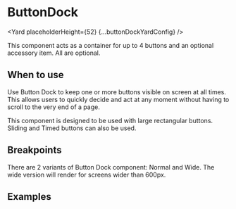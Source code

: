 <!--
Copyright (c) Uber Technologies, Inc.

This source code is licensed under the MIT license found in the
LICENSE file in the root directory of this source tree.
-->






# ButtonDock

<Yard placeholderHeight={52} {...buttonDockYardConfig} />

This component acts as a container for up to 4 buttons and an optional accessory item. All are optional.

## When to use

Use Button Dock to keep one or more buttons visible on screen at all times. This allows users to quickly decide and act at any moment without having to scroll to the very end of a page.

This component is designed to be used with large rectangular buttons. Sliding and Timed buttons can also be used.

## Breakpoints

There are 2 variants of Button Dock component: Normal and Wide. The wide version will render for screens wider than 600px.

## Examples

<Example title="Basic" path="button-dock/basic.js">
  <Basic />
</Example>

<Exports component={ButtonDockExports} title="Button Dock exports" path="baseui/button-dock" />
